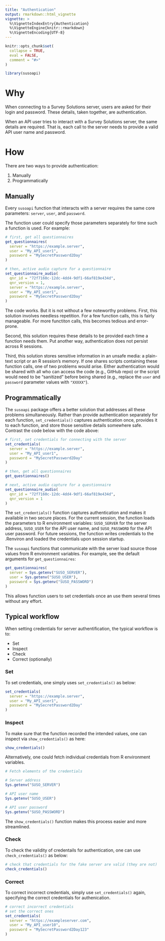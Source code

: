 ```yaml
---
title: "Authentication"
output: rmarkdown::html_vignette
vignette: >
  %\VignetteIndexEntry{Authentication}
  %\VignetteEngine{knitr::rmarkdown}
  %\VignetteEncoding{UTF-8}
---
```


```r
knitr::opts_chunk$set(
  collapse = TRUE,
  eval = FALSE,
  comment = "#>"
)
```

```r
library(susoapi)
```

# Why

When connecting to a Survey Solutions server, users are asked for their login and password. These details, taken together, are authentication.

When an API user tries to interact with a Survey Solutions server, the same details are required. That is, each call to the server needs to provide a valid API user name and password.

# How

There are two ways to provide authentication:

1. Manually
2. Programmatically

## Manually

Every `susoapi` function that interacts with a server requires the same core parameters: `server`, `user`, and `password`. 

The function user could specify those parameters separately for time such a function is used. For example:

```r
# first, get all questionnaires
get_questionnaires(
  server = "https://example.server",
  user = "My_API_user1",
  password = "MySecretPassword2Day"
)

# then, active audio capture for a questionnaire
set_questionnaire_audio(
  qnr_id = "72f7160c-12dc-4dd4-9df1-66af819e434d",
  qnr_version = 1,
  server = "https://example.server",
  user = "My_API_user1",
  password = "MySecretPassword2Day"  
)

```

The code works. But it is not without a few noteworthy problems. First, this solution involves needless repetition. For a few function calls, this is fairly manageable. For more functiton calls, this becomes tedious and error-prone.

Second, this solution requires these details to be provided each time a function needs them. Put another way, authentication does not persist across R sessions.

Third, this solution stores sensitive information in an unsafe media: a plain-text script or an R session's memory. If one shares scripts containing these function calls, one of two problems would arise. Either authentication would be shared with all who can access the code (e.g., GitHub repo) or the script would need to be "sanitized" before being shared (e.g., replace the `user` and `password` parameter values with `"XXXXX"`). 


## Programmatically

The `susoapi` package offers a better solution that addresses all these problems simultaneously. Rather than provide authentication separately for each function, `set_credentials()` captures authentication once, provides it to each function, and store those sensitive details somewhere safe. Contrast the code below with the code above:

```r
# first, set credentials for connecting with the server
set_credentials(
  server = "https://example.server",
  user = "My_API_user1",
  password = "MySecretPassword2Day"
)

# then, get all questionnaires
get_questionnaires()

# next, active audio capture for a questionnaire
set_questionnaire_audio(
  qnr_id = "72f7160c-12dc-4dd4-9df1-66af819e434d",
  qnr_version = 1
)

```

The `set_credentials()` function captures authentication and makes it available in two secure places. For the current session, the function loads the parameters to R environment variables: `SUSO_SERVER` for the server address, `SUSO_USER` for the API user name, and `SUSO_PASSWORD` for the API user password. For future sessions, the function writes credentials to the .Renviron and loaded the credentials upon session startup. 

The `susoapi` functions that communicate with the server load source those values from R environment variables. For example, see the default arguments for `get_questionnaires`:

```r
get_questionnaires(
  server = Sys.getenv("SUSO_SERVER"),
  user = Sys.getenv("SUSO_USER"),
  password = Sys.getenv("SUSO_PASSWORD")
)

```

This allows function users to set credentials once an use them several times without any effort.

## Typical workflow

When setting credentials for server authentification, the typical workflow is to:

- Set
- Inspect
- Check
- Correct (optionally)

### Set

To set credentials, one simply uses `set_credentials()` as below:

```r
set_credentials(
  server = "https://example.server",
  user = "My_API_user1",
  password = "MySecretPassword2Day"
)
```

### Inspect

To make sure that the function recorded the intended values, one can inspect via `show_credentials()` as here:

```r
show_credentials()
```

Alternatively, one could fetch individual credentials from R environment variables.

```r
# Fetch elements of the credentials

# Server address
Sys.getenv("SUSO_SERVER")

# API user name
Sys.getenv("SUSO_USER")

# API user password
Sys.getenv("SUSO_PASSWORD")

```

The `show_credentials()` function makes this process easier and more streamlined.

### Check

To check the validity of credentails for authentication, one can use `check_credentials()` as below:

```r
# check that credentials for the fake server are valid (they are not)
check_credentials()
```

### Correct

To correct incorrect credentials, simply use `set_credentials()` again, specifying the correct credentials for authenication.

```r
# correct incorrect credentials
# set the correct ones
set_credentials(
  server = "https://exampleserver.com",
  user = "My_API_user10",
  password = "MySecretPassword2Day123"
)

```

